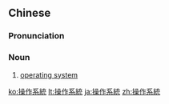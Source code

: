 {{also|操作系统}}
==Chinese==
{{zh-forms|s=操作系统|type=22}}

===Pronunciation===
{{zh-pron
|m=cāozuò xìtǒng
|c=cou1 zok3 hai6 tung2
|cat=n
}}

===Noun===
{{zh-noun}}

# [[operating system]]

{{zh-cat|Systems|Software}}

[[ko:操作系統]]
[[lt:操作系統]]
[[ja:操作系統]]
[[zh:操作系統]]